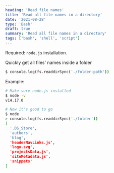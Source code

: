 ```yaml
---
heading: 'Read file names'
title: 'Read all file names in a directory'
date: '2021-08-28'
type: 'Bash'
draft: true
summary: 'Read all file names in a directory'
tags: ['bash', 'shell', 'script']
---
```


Required: `node.js` installation.

Quickly get all files' names inside a folder

```bash
$ console.log(fs.readdirSync('./folder-path'))
```

Example:

```bash
# Make sure node.js installed
$ node -v
v14.17.0

# Now it's good to go
$ node
> console.log(fs.readdirSync('./folder'))
[
  '.DS_Store',
  'authors',
  'blog',
  'headerNavLinks.js',
  'logo.svg',
  'projectsData.js',
  'siteMetadata.js',
  'snippets'
]
```
